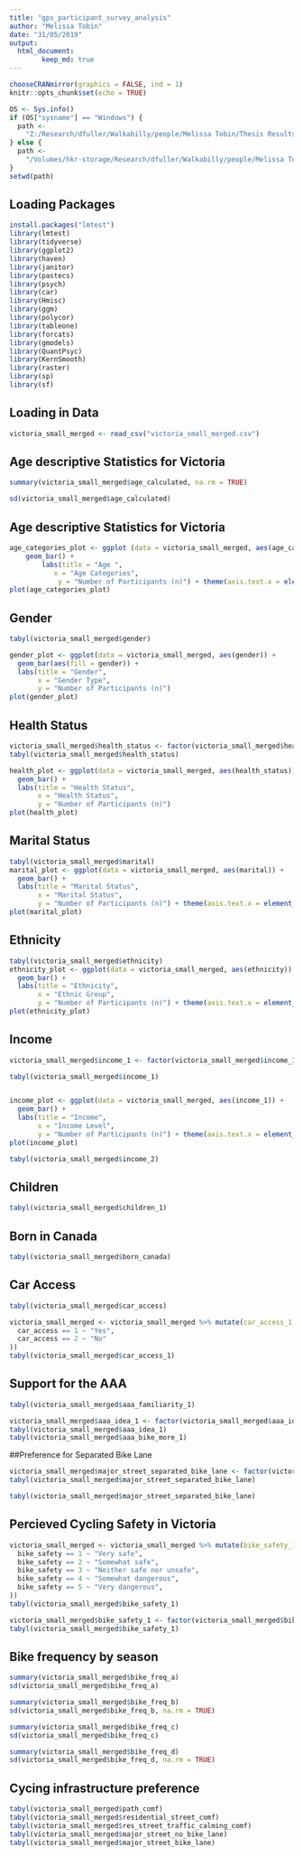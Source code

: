 ```yaml
---
title: "gps_participant_survey_analysis"
author: "Melissa Tobin"
date: "31/05/2019"
output: 
  html_document:
        keep_md: true
---
```


```r

chooseCRANmirror(graphics = FALSE, ind = 1)
knitr::opts_chunk$set(echo = TRUE)

OS <- Sys.info()
if (OS["sysname"] == "Windows") {
  path <-
    "Z:/Research/dfuller/Walkabilly/people/Melissa Tobin/Thesis Results/INTERACT thesis Analysis"
} else {
  path <-
    "/Volumes/hkr-storage/Research/dfuller/Walkabilly/people/Melissa Tobin/Thesis Results/INTERACT thesis Analysis"
}
setwd(path)
```

## Loading Packages
```r
install.packages("lmtest")
library(lmtest)
library(tidyverse)
library(ggplot2)
library(haven)
library(janitor)
library(pastecs)
library(psych)
library(car)
library(Hmisc)
library(ggm)
library(polycor)
library(tableone)
library(forcats)
library(gmodels)
library(QuantPsyc)
library(KernSmooth)
library(raster)
library(sp)
library(sf)
```

## Loading in Data
```r
victoria_small_merged <- read_csv("victoria_small_merged.csv")
```


## Age descriptive Statistics for Victoria
```r
summary(victoria_small_merged$age_calculated, na.rm = TRUE)

sd(victoria_small_merged$age_calculated)
```

## Age descriptive Statistics for Victoria
```r
age_categories_plot <- ggplot (data = victoria_small_merged, aes(age_categories)) + 
    geom_bar() + 
        labs(title = "Age ", 
           x = "Age Categories", 
            y = "Number of Participants (n)") + theme(axis.text.x = element_text(angle=60, hjust=1))
plot(age_categories_plot)
```

## Gender
```r
tabyl(victoria_small_merged$gender)

gender_plot <- ggplot(data = victoria_small_merged, aes(gender)) +
  geom_bar(aes(fill = gender)) +
  labs(title = "Gender",
       x = "Gender Type",
       y = "Number of Participants (n)")
plot(gender_plot)
```


## Health Status
```r
victoria_small_merged$health_status <- factor(victoria_small_merged$health_status, c("Poor", "Fair", "Good", "Very Good", "Excellent"))
tabyl(victoria_small_merged$health_status)

health_plot <- ggplot(data = victoria_small_merged, aes(health_status)) +
  geom_bar() +
  labs(title = "Health Status",
       x = "Health Status",
       y = "Number of Participants (n)") 
plot(health_plot)
```

## Marital Status
```r
tabyl(victoria_small_merged$marital)
marital_plot <- ggplot(data = victoria_small_merged, aes(marital)) +
  geom_bar() +
  labs(title = "Marital Status",
       x = "Marital Status",
       y = "Number of Participants (n)") + theme(axis.text.x = element_text(angle=60, hjust=1))
plot(marital_plot)
```
## Ethnicity 
```r
tabyl(victoria_small_merged$ethnicity)
ethnicity_plot <- ggplot(data = victoria_small_merged, aes(ethnicity)) +
  geom_bar() +
  labs(title = "Ethnicity",
       x = "Ethnic Group",
       y = "Number of Participants (n)") + theme(axis.text.x = element_text(angle=60, hjust=1))
plot(ethnicity_plot)
```

## Income
```r

victoria_small_merged$income_1 <- factor(victoria_small_merged$income_1, c("No income", "$1 to $9,999", "$10,000 to $14,999", "$15,000 to $19,999", "$20,000 to $29,999", "$30,000 to $39,999", "$40,000 to $49,999","$50,000 to $99,999","$100,000 to $149,999","$150,000 to $199,999", "$200,000 or more", "I don't know/Prefer not to answer"))

tabyl(victoria_small_merged$income_1)


income_plot <- ggplot(data = victoria_small_merged, aes(income_1)) +
  geom_bar() +
  labs(title = "Income",
       x = "Income Level",
       y = "Number of Participants (n)") + theme(axis.text.x = element_text(angle=60, hjust=1))
plot(income_plot)

tabyl(victoria_small_merged$income_2)
```

## Children 
```r
tabyl(victoria_small_merged$children_1)
```

## Born in Canada
```r
tabyl(victoria_small_merged$born_canada)
```

## Car Access
```r
tabyl(victoria_small_merged$car_access)

victoria_small_merged <- victoria_small_merged %>% mutate(car_access_1 = case_when(
  car_access == 1 ~ "Yes",
  car_access == 2 ~ "No"
))
tabyl(victoria_small_merged$car_access_1)

```

## Support for the AAA
```r
tabyl(victoria_small_merged$aaa_familiarity_1)

victoria_small_merged$aaa_idea_1 <- factor(victoria_small_merged$aaa_idea_1, c("I don't know", "Very bad idea", "Somewhat bad idea", "Somewhat good idea", "Very good idea"))
tabyl(victoria_small_merged$aaa_idea_1)
tabyl(victoria_small_merged$aaa_bike_more_1)
```

##Preference for Separated Bike Lane
```r
victoria_small_merged$major_street_separated_bike_lane <- factor(victoria_small_merged$major_street_separated_bike_lane, c( "Very uncomfortable", "Somewhat uncomfortable", "Somewhat comfortable", "Very comfortable", "I don't know/Prefer not to answer"))
tabyl(victoria_small_merged$major_street_separated_bike_lane)

tabyl(victoria_small_merged$major_street_separated_bike_lane)
```

## Percieved Cycling Safety in Victoria
```r
victoria_small_merged <- victoria_small_merged %>% mutate(bike_safety_1 = case_when(
  bike_safety == 1 ~ "Very safe",
  bike_safety == 2 ~ "Somewhat safe",
  bike_safety == 3 ~ "Neither safe nor unsafe",
  bike_safety == 4 ~ "Somewhat dangerous",
  bike_safety == 5 ~ "Very dangerous",
))
tabyl(victoria_small_merged$bike_safety_1)

victoria_small_merged$bike_safety_1 <- factor(victoria_small_merged$bike_safety_1, c( "Very safe", "Somewhat safe", "Neither safe nor unsafe", "Somewhat dangerous", "Very dangerous"))
tabyl(victoria_small_merged$bike_safety_1)
```

## Bike frequency by season
```r

summary(victoria_small_merged$bike_freq_a)
sd(victoria_small_merged$bike_freq_a)

summary(victoria_small_merged$bike_freq_b)
sd(victoria_small_merged$bike_freq_b, na.rm = TRUE)

summary(victoria_small_merged$bike_freq_c)
sd(victoria_small_merged$bike_freq_c)

summary(victoria_small_merged$bike_freq_d)
sd(victoria_small_merged$bike_freq_d, na.rm = TRUE)
```

## Cycing infrastructure preference
```r
tabyl(victoria_small_merged$path_comf)
tabyl(victoria_small_merged$residential_street_comf)
tabyl(victoria_small_merged$res_street_traffic_calming_comf)
tabyl(victoria_small_merged$major_street_no_bike_lane)
tabyl(victoria_small_merged$major_street_bike_lane)
```

